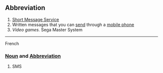 ==Abbreviation==

#[[Short Message Service]]
#Written messages that you can [[send]] through a [[mobile phone]]
#''Video games.''  Sega Master System
----

French

===[[Noun]] and [[Abbreviation]]===
#SMS